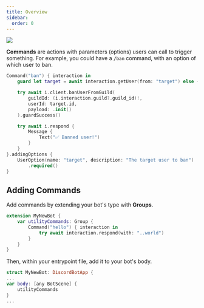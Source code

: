 ```yaml
---
title: Overview
sidebar:
  order: 0
---
```

<img src="/src/assets/commands.png"></img>

**Commands** are actions with parameters (options) users can call to trigger something. For example, you could have a
<code type="cmd">/ban</code> command, with an option of which user to ban.

```swift
Command("ban") { interaction in
	guard let target = await interaction.getUser(from: "target") else { return }

	try await i.client.banUserFromGuild(
		guildId: (i.interaction.guild?.guild_id)!,
		userId: target.id,
		payload: .init()
	).guardSuccess()

	try await i.respond {
		Message {
			Text("✅ Banned user!")
		}
	}
}.addingOptions {
	UserOption(name: "target", description: "The target user to ban")
		.required()
}
```

## Adding Commands
Add commands by extending your bot's type with **Groups**.

```swift
extension MyNewBot {
	var utilityCommands: Group {
		Command("hello") { interaction in
			try await interaction.respond(with: "..world")
		}
	}
}
```

Then, within your entrypoint file, add it to your bot's body.

```swift
struct MyNewBot: DiscordBotApp {
...
var body: [any BotScene] {
	utilityCommands
}
...
```